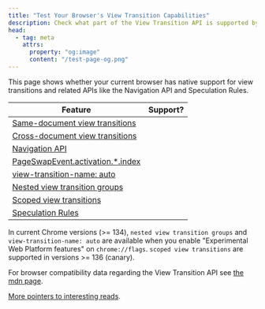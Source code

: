 ```yaml
---
title: "Test Your Browser's View Transition Capabilities"
description: Check what part of the View Transition API is supported by your browser
head:
  - tag: meta
    attrs:
      property: "og:image"
      content: "/test-page-og.png"
---
```



<TestPage />

This page shows whether your current browser has native support for view transitions and related APIs like the Navigation API and Speculation Rules.

| Feature                                                                                                      | Support?          |
| ------------------------------------------------------------------------------------------------------------ | ----------------- |
| [Same-document view transitions](https://drafts.csswg.org/css-view-transitions-1)                            | <span id="sdvt"/> |
| [Cross-document view transitions](https://drafts.csswg.org/css-view-transitions-2)                           | <span id="cdvt"/> |
| [Navigation API](https://developer.mozilla.org/en-US/docs/Web/API/Navigation_API)                            | <span id="nav"/>  |
| [PageSwapEvent.activation.\*.index](https://drafts.csswg.org/css-view-transitions-2/#old-doc-event)          | <span id="idx"/>  |
| [view-transition-name: auto](https://drafts.csswg.org/css-view-transitions-2/#additions-to-vt-name)          | <span id="vtna"/> |
| [Nested view transition groups](https://drafts.csswg.org/css-view-transitions-2/#view-transition-group-prop) | <span id="vtg"/>  |
| [Scoped view transitions](https://github.com/WICG/view-transitions/blob/main/scoped-transitions.md)          | <span id="svt"/>  |
| [Speculation Rules](https://developer.mozilla.org/en-US/docs/Web/API/Speculation_Rules_API)                  | <span id="spec"/> |

In current Chrome versions (>= 134), `nested view transition groups` and `view-transition-name: auto` are available when you enable "Experimental Web Platform features" on `chrome://flags`. `scoped view transitions` are supported in versions >= 136 (canary).

For browser compatibility data regarding the View Transition API see [the mdn page](https://developer.mozilla.org/en-US/docs/Web/API/View_Transitions_API#browser_compatibility).

[More pointers to interesting reads](/basics/api/#references).

<style>{`
	#sdvt,
	#cdvt,
	#nav,
	#psvt,
	#prvt,
	#vtna,
	#vtg,
	#idx,
	#svt,
	#spec {
		&::before {
			content: 'Not supported';
		}
	}

	:root[sdvt] #sdvt,
	:root[cdvt] #cdvt,
	:root[nav] #nav,
	:root[svt] #psvt,
	:root[rvt] #prvt,
	:root[vtg] #vtg,
	:root[vtna] #vtna,
	:root[idx] #idx,
	:root[svt] #svt,
	:root[spec] #spec
	 {
		&::before {
			content: 'Supported';
			background-color: lightgreen;
			color: black;
			display: inline-block;
			margin: auto;
			padding: 0.5ex 1ex;
			width: 100%;
		}
	}
`}</style>
